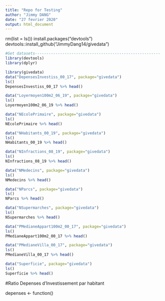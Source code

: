 ---
title: "Repo for Testing"
author: "Jimmy DANG"
date: "27 fevrier 2020"
output: html_document
---
rm(list = ls())
install.packages("devtools")
devtools::install_github("JimmyDang14/givedata")

```{r}
#Get datasets-------------------------------------------------------
library(devtools)
library(dplyr)

library(givedata)
data("DepensesInvestiss_00_17", package="givedata")
ls()
DepensesInvestiss_00_17 %>% head()

data("Loyermoyen100m2_06_19", package="givedata")
ls()
Loyermoyen100m2_06_19 %>% head()

data("NEcolePrimaire", package="givedata")
ls()
NEcolePrimaire %>% head()

data("NHabitants_00_19", package="givedata")
ls()
NHabitants_00_19 %>% head()

data("NInfractions_08_19", package="givedata")
ls()
NInfractions_08_19 %>% head()

data("NMedecins", package="givedata")
ls()
NMedecins %>% head()

data("NParcs", package="givedata")
ls()
NParcs %>% head()

data("NSupermarches", package="givedata")
ls()
NSupermarches %>% head()

data("PMedianeAppart100m2_00_17", package="givedata")
ls()
PMedianeAppart100m2_00_17 %>% head()

data("PMedianeVilla_00_17", package="givedata")
ls()
PMedianeVilla_00_17 %>% head()

data("Superficie", package="givedata")
ls()
Superficie %>% head()
```

#Ratio Depenses d'Investissement par habitant


depenses <- function()
